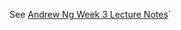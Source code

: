 
See [Andrew Ng Week 3 Lecture Notes](https://www.coursera.org/learn/machine-learning/resources/Zi29t)`